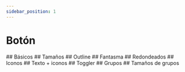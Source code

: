 ```yaml
---
sidebar_position: 1
---
```



# Botón

<div className="space-y-8 use-h2-only-for-anchors">
	## Básicos
	<Basic />
	## Tamaños
	<Sizes />
	## Outline
	<Outline />
	## Fantasma
	<Ghost />
	## Redondeados
	<Rounded />
	## Iconos
	<Iconized />
	## Texto + iconos
	<TextIcon />
	## Toggler
	<Toggler />
	## Grupos
	<Group />
	## Tamaños de grupos
	<GroupSize />
</div>

